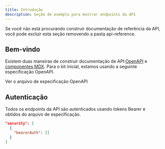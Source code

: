 ```yaml
---
title: Introdução
description: Seção de exemplo para mostrar endpoints da API
---
```


<Note>
  Se você não está procurando construir documentação de referência da API, você pode excluir
  esta seção removendo a pasta api-reference.
</Note>

## Bem-vindo

Existem duas maneiras de construir documentação de API:[OpenAPI](https://mintlify.com/docs/api-playground/openapi/setup) e [componentes MDX](https://mintlify.com/docs/api-playground/mdx/configuration). Para o kit inicial, estamos usando a seguinte especificação OpenAPI.

<Card title="Plant Store Endpoints" icon="leaf" href="https://github.com/mintlify/starter/blob/main/api-reference/openapi.json">
  Ver o arquivo de especificação OpenAPI
</Card>

## Autenticação

Todos os endpoints da API são autenticados usando tokens Bearer e obtidos do arquivo de especificação.

```json
"security": [
  {
    "bearerAuth": []
  }
]
```

